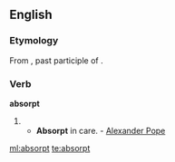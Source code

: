 ==English==

===Etymology===
From {{etyl|la}} {{term|absorptus}}, past participle of {{term|absorbere}}.

===Verb===
'''absorpt'''

# {{past participle of|absorb}}
#* '''Absorpt''' in care. - [[w:Alexander Pope|Alexander Pope]]

{{anagrams:en/aboprst}}
[[ml:absorpt]]
[[te:absorpt]]